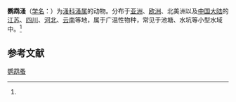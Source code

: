 {{Speciesbox
| name = 鹦鹉溞
| status = 
| status_system = 
| image = 
| genus = Daphnia
| species = psittacea
| authority = (Baird, 1850)<ref name='id12298'>{{cite web| url =http://www.bioinfo.cn/db05/BjdwSpecies.php?action=view&id=12298| title =鹦鹉溞| work =《中国动物物种编目数据库》| publisher =中国科学院微生物研究所| author =中国科学院动物研究所| accessdate =2009-04-28| deadurl =yes| archiveurl =https://web.archive.org/web/20160305064650/http://www.bioinfo.cn/db05/BjdwSpecies.php?action=view&id=12298| archivedate =2016-03-05}}</ref>
}}

'''鹦鹉溞'''（[[学名|学名]]：{{lang|la|''Daphnia psittacea''}}）为[[溞科|溞科]][[溞属|溞属]]的动物。分布于[[亚洲|亚洲]]、[[欧洲|欧洲]]、北美洲以及[[中国大陆|中国大陆]]的[[江苏|江苏]]、[[四川|四川]]、[[河北|河北]]、[[云南|云南]]等地，属于广温性物种，常见于池塘、水坑等小型水域中。<ref name='id12298'/>

== 参考文献 ==
{{reflist}}

{{Wikispecies|Daphnia psittacea}}
{{Taxonbar|from=Q4563956}}

[[Category:溞属|鹦鹉蚤]]


{{节肢动物小作品}}